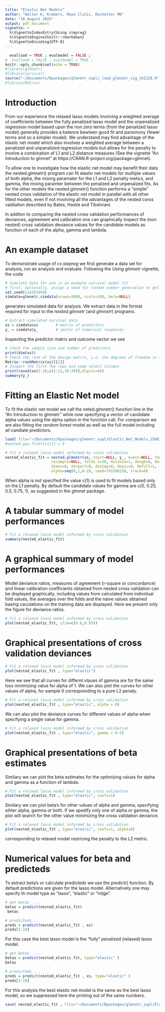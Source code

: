 ```yaml
---
title: "Elastic Net Models"
author: "Walter K. Kremers, Mayo Clinic, Rochester MN"
date: "18 August 2025" 
output: pdf_document 
vignette: >
  %\VignetteIndexEntry{Using stepreg}
  %\VignetteEngine{knitr::rmarkdown}
  %\VignetteEncoding{UTF-8}
---
```

```r
  evalload = TRUE ; evalmodel = FALSE ;
#  evalload = FALSE ; evalmodel = TRUE ;
knitr::opts_chunk$set(echo = TRUE) 
#library(glmnetr)
#library(survival)
source("~/Documents/Rpackages/glmnetr_supl/_load_glmnetr_vig_241228.R" , echo=TRUE)
#library(Matrix)
```
# Introduction
From our experience the relaxed lasso models involving a wieghted average of coefficients between the fully penalized lasso model and the unpenalized regression model based upon the non zero terms (from the penalized lasso model) generally provides a balance bewteen good fit and parsimony (fewer terms and so a simpler model). We understand may find advantage of the elastic net model which also involves a weighted average between a penalized and unpanalized regression models but allows for the penalty to involve a combination of L1 and L2 distance measures (See the vignette "An Introduction to glmnet" at https://CRAN.R-project.org/package=glmnet).

To allow one to investigate how the elastic net model may benefit their data the nested.glmnetr() program can fit elastic net models for multiple values of both alpha, the mixing paramater for the L1 and L2 penalty metics, and gamma, the mixing paramter between the penalzed and unpenalzed fits. As for the other models the nested.glmnetr() function performs a "simple" nested cross validation of the elastic net model in parallel with all other fitted models, even if not involving all the advantages of the nested corss valdiaiton described by Bates, Hastie and Tibshirani. 

In additon to comparing the nested cross validation performances of deviances, agreement and calibration one can graphically inspect the (non nested) cross validation deviance values for the candidate models as function of each of the alpha, gamma and lambda. 

# An example dataset
To demonstrate usage of _cv.stepreg_ we first generate a data set for analysis, run an analysis and evaluate.  Following the _Using glmnetr_ vignette, the code
```r
# Simulate data for use in an example survival model fit
# first, optionally, assign a seed for random number generation to get applicable results  
set.seed(116291950) 
simdata=glmnetr.simdata(nrows=1000, ncols=100, beta=NULL)
```
generates simulated data for analysis.  We extract data in the format required for input to the _nested.glmnetr_ (and _glmnetr_) programs.
```r
# Extract simulated survival data 
xs = simdata$xs        # matrix of predictors 
y_ = simdata$y_        # vector of numerical responces 
```
Inspecting the predictor matrix and outcome vector we see
```r
# Check the sample size and number of predictors
print(dim(xs)) 
# Check the rank of the design matrix, i.e. the degrees of freedom in the predictors 
Matrix::rankMatrix(xs)[[1]]
# Inspect the first few rows and some select columns 
print(round(xs[1:10,c(1:12,18:20)],digits=6))
summary(y_)
```
# Fitting an Elastic Net model
To fit the elastic net model we call the neted.glmnetr() function line in the "An Introduction to glmnetr" while now specifying a vector of candidate alpha values using the alpha option in the function call. For comparison we are also fitting the random forest model as well as the full model including all candiate predictors.
```r
load( file="~/Documents/Rpackages/glmnetr_supl/Elastic_Net_Models_250818.RLIST" ) 
#nested.gau.fit$fits[1] = 0 
```
```r
# Fit a relaxed lasso model informed by cross validation 
nested_elastic_fit = nested.glmnetr(xs, start=NULL, y_, event=NULL, family="gaussian", 
                     resample=NULL, folds_n=10, dolasso=1, doxgb=0, dorf=1, doorf=0, 
                     doann=0, dorpart=0, dostep=0, doaic=0, dofull=1, 
                     alpha=seq(0,1,0.2), seed=791590258, track=0) 
```
When alpha is not specified the value c(1) is used to fit models based only on the L1 penalty. By default the candidate values for gamma are c(0, 0.25, 0.5, 0.75, 1), as suggested in the glmnet package. 

# A tabular summary of model performances
```r
# Fit a relaxed lasso model informed by cross validation 
summary(nested_elastic_fit)
```

# A graphical summary of model performances
Model deviance ratios, measures of agreement (r-square or concordance) and linear calibration coefficients obtained from nested cross validation can be displayed graphically, including values from calculated from individual fold values, the averages over the folds and the naive values obtained basing caculations on the training data are displayed. Here we present only the figure for deviance ratios. 
```r
# Fit a relaxed lasso model informed by cross validation 
plot(nested_elastic_fit, ylim=c(0.6,0.95))
```

# Graphical presentations of cross validation deviances
```r
# Fit a relaxed lasso model informed by cross validation 
plot(nested_elastic_fit , type="elastic")
```

Here we see that all curves for differnt vlaues of gamma are for the same loss minimizing value for alpha of 1. We can also plot the curves for other values of alpha, for eample 0 correspoinding to a pure L2 penaly.
```r
# Fit a relaxed lasso model informed by cross validation 
plot(nested_elastic_fit , type="elastic", alpha = 0)
```
We can also plot the deviance curves for different values of alpha when specifying a single value for gamma.
```r
# Fit a relaxed lasso model informed by cross validation 
plot(nested_elastic_fit , type="elastic", gamma = 0.5)
```

# Graphical presentations of beta estimates
Similary we can plot the beta estimates for the optimizing values for alpha and gamma as a function of lambda. 
```r
# Fit a relaxed lasso model informed by cross validation 
plot(nested_elastic_fit , type="elastic", coefs=1)
```
Similary we can plot beta's for other values of alpha and gamma, specifying eihter alpha, gamma or both. If we spedify only one of alpha or gamma, the plot will search for the other value minimizing the cross validation deviance.  
```r
# Fit a relaxed lasso model informed by cross validation 
plot(nested_elastic_fit , type="elastic", coefs=1, alpha=0)
```
corresponding to relaxed model restricing the penalty to the L2 metric. 

# Numerical values for beta and predicteds 
To extract beta's or calculate predicteds we use the predict() function. By default predictions are given for the lasso model. Alternatively one may specify th model type as "lasso", "elastic" or "ridge". 
```r
# get betas  ...  
betas = predict(nested_elastic_fit)
 betas

# predicteds ...
preds = predict(nested_elastic_fit , xs) 
preds[1:10] 
```
For this case the best lasso model is the "fully" penalized (relaxed) lasso model.  
```r
# get betas  ...  
betas = predict(nested_elastic_fit, type="elastic" )
betas

# predicteds ...
preds = predict(nested_elastic_fit , xs, type="elastic" ) 
preds[1:10] 
```
For this analysis the best elastic net model is the same as the best lasso model, so we suppressed here the printing out of the same numbers.

```r
save( nested_elastic_fit , file="~/Documents/Rpackages/glmnetr_supl/Elastic_Net_Models_250818.RLIST" )
```